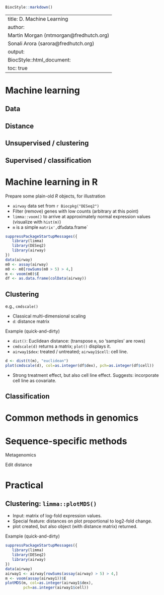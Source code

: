 <!--
%% \VignetteTitle{D. Machine Learning}
%% \VignetteEngine{knitr::rmarkdown}
-->

```r
BiocStyle::markdown()
```

---
title: D. Machine Learning
author:
  Martin Morgan (mtmorgan@fredhutch.org)<br />
  Sonali Arora (sarora@fredhutch.org)
output:
  BiocStyle::html_document:
    toc: true
---

# Machine learning

## Data

## Distance

## Unsupervised / clustering

## Supervised / classification

# Machine learning in R

Prepare some plain-old _R_ objects, for illustration

- `airway` data set from `r Biocpkg("DESeq2")`
- Filter (remove) genes with low counts (arbitrary at this point)
- `limma::voom()` to arrive at approximately normal expression values
  (visualize with `hist(m)`)
- `m` is a simple `matrix', `df` a `data.frame`

```r
suppressPackageStartupMessages({
   library(limma)
   library(DESeq2)
   library(airway)
})
data(airway)
m0 <- assay(airway)
m0 <- m0[rowSums(m0 > 5) > 4,]
m <- voom(m0)$E
df <- as.data.frame(colData(airway))
```

## Clustering

e.g., `cmdscale()`

- Classical multi-dimensional scaling
- `d`: distance matrix

Example (quick-and-dirty)

- `dist()`: Euclidean distance: (transpose `m`, so 'samples' are rows)
- `cmdscale(d)` returns a matrix; `plot()` displays it.
- `airway1$dex`: treated / untreated; `airway1$cell`: cell line.

```r
d <- dist(t(m), "euclidean")
plot(cmdscale(d), col=as.integer(df$dex), pch=as.integer(df$cell))
```

- Strong treatment effect, but also cell line effect. Suggests:
  incorporate cell line as covariate.

## Classification

# Common methods in genomics

# Sequence-specific methods

Metagenomics

Edit distance

# Practical


## Clustering: `limma::plotMDS()`

- Input: matrix of log-fold expression values.
- Special feature: distances on plot proportional to log2-fold change.
- plot created, but also object (with distance matrix) returned.

Example (quick-and-dirty)

```r
suppressPackageStartupMessages({
   library(limma)
   library(DESeq2)
   library(airway)
})
data(airway)
airway1 <- airway[rowSums(assay(airway) > 5) > 4,]
m <- voom(assay(airway1))$E
plotMDS(m, col=as.integer(airway1$dex),
        pch=as.integer(airway1$cell))
```
